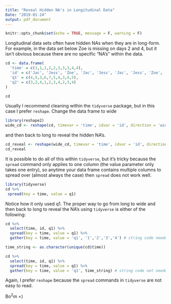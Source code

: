 ```yaml
---
title: "Reveal Hidden NA's in Longitudinal Data"
Date: "2019-01-24"
output: pdf_document
---
```



```r
knitr::opts_chunk$set(echo = TRUE, message = F, warning = F)
```

Longitudinal data sets often have hidden NAs when they are in long-form. For example, in the data set below Zoe is missing on days 2 and 4, but it isn't obvious because there are no specific "NA's" within the data.

```r
cd <- data.frame(
  'time' = c(1,1,1,2,2,3,3,3,4,4),
  'id' = c('Jac', 'Jess', 'Zoe', 'Jac', 'Jess', 'Jac', 'Jess', 'Zoe', 'Jac', 'Jess'),
  'q1' = c(4,5,3,6,7,5,4,3,4,5),
  'q2' = c(3,2,4,1,2,3,4,2,3,4)
)

cd
```

Usually I recommend cleaning within the `tidyverse` package, but in this case I prefer `reshape`. Change the data frame to wide

```r
library(reshape2)
wide_cd <- reshape(cd, timevar = 'time', idvar = 'id', direction = 'wide')
```

and then back to long to reveal the hidden NA's.

```r
cd_reveal <- reshape(wide_cd, timevar = 'time', idvar = 'id', direction = 'long')
cd_reveal
```

It is possible to do all of this within `tidyverse`, but it's tricky because the `spread` command only applies to one column (the value parameter only takes one entry), so anytime your data frame contains multiple columns to spread over (almost always the case) then `spread` does not work well.

```r
library(tidyverse)
cd %>%
 spread(key = time, value = q1)
```

Notice how it only used q1. The proper way to go from long to wide and then back to long to reveal the NA's using `tidyverse` is either of the following:

```r
cd %>%
  select(time, id, q1) %>%
  spread(key = time, value = q1) %>%
  gather(key = time, value = 'q1', '1','2','3','4') # string code needed
```

```r

time_string <- as.character(unique(cd$time))

cd %>%
  select(time, id, q1) %>%
  spread(key = time, value = q1) %>%
  gather(key = time, value = 'q1', time_string) # string code not needed due to pre-allocation
```

Again, I prefer `reshape` because the `spread` commands in `tidyverse` are not easy to read.

Bo$^2$m =)
